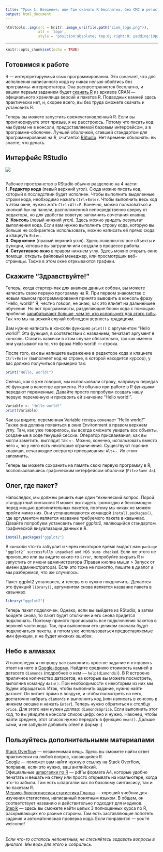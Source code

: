 ---
title: "Урок 1. Введение, или Где скачать R бесплатно, без СМС и регистрации"
output: html_document
---

```{r, echo=FALSE}
htmltools::img(src = knitr::image_uri(file.path("ciom_logo.png")), 
               alt = 'logo', 
               style = 'position:absolute; top:0; right:0; padding:10px; width:20%')
```

---
```{r setup, include=FALSE}
knitr::opts_chunk$set(echo = TRUE)
```

## Готовимся к работе

R --- интерпретируемый язык программирования. Это означает, что для исполнения написанного кода ну никак нельзя обойтись без программы-интерпретатора. Она распространяется бесплатно, и вашим первым заданием будет [скачать R](https://cran.rstudio.com/bin/windows/base/) из архивов CRAN --- официального хранилища версий и пакетов R. Подводных камней здесь практически нет, и, скорее всего, вы без труда сможете скачать и установить R.  

Теперь вы можете запустить свежеустановленный R. Если вы проигнорируете этот призыв, я не расстроюсь. Потому что писать код мы будем не в консоли, предоставляемой базовым интерфейсом, а в программе-оболочке. Лучшей оболочкой, ставшей стандартом для программирования на R, считается [RStudio](http://www.rstudio.com/products/rstudio/download/). Нет времени объяснять: вы знаете, что делать.

## Интерфейс RStudio

![](interface.png)

<br/>
Рабочее пространство в RStudio обычно разделено на 4 части:  
**1. Редактор кода** (левый верхний угол). Сюда можно писать код, который в последствии будет исполнен. Чтобы выполнить выделенные строки кода, необходимо нажать `Ctrl`+`Enter`. Чтобы выполнить весь код в этом окне, нужно жать `Ctrl`+`Alt`+`R`. Конечно, можно пользоваться и кнопкой `Run` на панели, расположенной непосредственно сверху от редактора, но для удобства советую запомнить сочетания клавиш.  
**2. Консоль** (левый нижний угол). Здесь можно увидеть результат выполнения кода. Если вам нужно выполнить строку кода, которую вы больше не собираетесь использовать, можно написать её прямо сюда и клацнуть `Enter`.  
**3. Окружение** (правый верхний угол). Здесь появляются все объекты и функции, которые вы загрузили или создали в процессе работы.  
**4. Ситуативное окно** в правом нижнем углу. Здесь можно открыть окно помощи, открыть файловый менеджер, или просмотрщик веб-страницы. Также в этом окне отркываются графики.  

## Скажите "Здравствуйте!"

Теперь, когда стартер-пак для анализа данных собран, вы можете написать свою первую программу на R. При первом знакомстве с новым языком программирования принято выводить в консоль фразу "Hello, world!" Я, честно говоря, не знаю, как это влияет на дальнейшее обучение. Но вот программисты, разделяющие блоки кода с помощью пробелов [зарабатывают больше, чем те, кто использует для этого табы](https://habr.com/post/331026/). Так что мы на всякий случай соблюдем верность традициям.

Вам нужно написать в консоли функцию `print()` с аргументом "Hello world!". Эта функция, в соотвтествии с названием, печатает аргумент в консоль. Ставить кавычки в этом случае обязательно, так как именно они указывают на то, что фраза Hello world! --- строка. 

После того, как вы напишете выражение в редакторе кода и клацнете `Ctrl`+`Enter` (выполняет код на строке, в которой находится курсор), у вас должно получиться примерно так:
```{r }
print("Hello, world!")
```

Сейчас, как я уже говорил, мы использовали строку, напрямую передав её функции в качестве аргумента. Но обычно при работе в R функциям передают переменные. Давайте просто попробуем создать нашу первую переменную и присвоить ей значение "Hello world!".
```{r }
Variable <- "Hello world!"
print(Variable)
```

Как вы видите, переменная Variable теперь означает "Hello world!" Также она должна появиться в окне Environment в правом верхнем углу. Там, как уже говорилось, вы всегда сможете увидеть все объекты, созданные в ходе текущей сессии. Оператор присваивания, как вы могли заметить, выглядит так `<-`. Можно, конечно, использовать вместо него `=`, но у него есть некоторые ограничения. Cуществуют горячие клавиши, печатающие оператор присваивания: `Alt`+`-`. Их стоит запомнить.

Теперь вы можете сохранить на память свою первую программу в R, воспользовавшись графическим интерфейсом оболочки (`File`>`Save As`).

## Олег, где пакет?

Напоследок, мы должны решить еще один технический вопрос. Порой стандартный синтаксис R может выглядеть громоздко и беспомощно перед мощью дополнительных пакетов, поэтому мы никак не можем пройти мимо них. Они устанавливаются командой `install.packages()`, где аргументом является название требуемого пакета в кавычках. Давайте попробуем установить пакет *ggplot2*, являющийся стандартом графической визуализации данных в R.

```{r eval=FALSE}
install.packages("ggplot2")
```

В консоли что-то забурлит и через некоторое время выдаст нам `package ‘ggplot2’ successfully unpacked and MD5 sums checked`. Если же этого не произошло или вы видите какие-то `Error`, попробуйте закрыть R и запустить от имени администратора (Правая кнопка мыши > Запуск от имени администратора). Если это тоже не помогло, пишите в диалог и мы разберемся, что же случилось.

Пакет ggplot2 установлен, и теперь его нужно покдлючить. Делается это функций `library()`, аргументом снова является название пакета в кавычках.

```{r eval=FALSE}
library("ggplot2")
```

Теперь пакет подключен. Однако, если вы выйдете из RStudio, а затем войдете снова, то пакет будет отключен и его снова придется подключать. Поэтому принято прописывать все подключения пакетов в верхней части кода. Так, при выпонении его целиком сначала будут подключаться пакеты, а потом уже использоваться предоставляемые ими функции, и не будет никаких ошибок.

## Небо в алмазах

И напоследок я попрошу вас выполнить простое задание и отправить ответ на него в [Google-форму](https://docs.google.com/forms/d/e/1FAIpQLScmuQBs1hcmJXGH4F92D4Ka5j1HoMMckSXhVObsn7VKMt71NQ/viewform?usp=sf_link). Найдите среднюю стоимость камней в датасете `diamonds` (подробнее о нем --- `help(diamonds)`). В R встроено приличное количество датасетов, на которые вы можете посмотреть, выполнив команду `data()`. При необходимости к некоторым из них мы будем обращаться.
Итак, чтобы выполнить задание, нужно найти датасет. Он витает прямо в воздухе, и чтобы посмотреть на него, достаточно набрать `diamonds` и выполнить код (или написать в консоль в нижнем окошке и нажать `Enter`). Теперь нужно обратиться к столбцу `price`. Для этого нам нужен доллар: `diamonds$price`. Если выполнить этот код, то вы увидите в консоли список цифр: оно и нужно. Наконец, чтобы найти среднее, этот список нужно передать в функцию `mean()`. Дальше сами, и не забудьте добавить ответ в форму :)

## Пользуйтесь дополнительными материалами

[Stack Overflow](https://stackoverflow.com) --- незаменимая вещь. Здесь вы сможете найти ответ практически на любой вопрос, касающийся R.  
[Google](https://www.google.ru/) --- поможет вам найти нужную ссылку на Stack Overflow, поправив, если это нужно, ваш английский.  
Официальные [шпаргалки по R](https://www.rstudio.com/resources/cheatsheets/) --- pdf'ы формата А4, которые удобно печатать и вешать на стену или просто открывать на компьютере, когда что-то забыли. Там есть шпаргалки как по базовому синтаксису, так и по пакетам R.  
[Медико-биологическая статистика Гланца](http://medstatistic.ru/articles/glantz.pdf) --- хороший учебник для изучения статистики, написанный понятным языком. В общем, он соответствует названию и действительно подходит для медиков.  
[Stepik](https://stepik.org) --- здесь вы сможете найти целых 3 полноценных курса по R, раскрывающих его разные стороны. Там есть заставляющие попотеть задания и автоматическая проверка кода. Если понравится --- you're welcome!  
<br/>
<br/>
*Если что-то осталось непонятным, не стесняйтесь задавать вопросы в диалоге. Мы ведь для этого и собрались.*